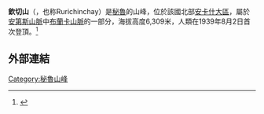 {{Infobox mountain
| name = 欽切山 | photo = perillaerea.jpg
| photo_caption = <small>布兰卡山脉的鸟瞰图，[[蘭拉帕爾卡山|蘭拉帕爾卡山]]和[[欽切山|欽切山]]在左侧</small>
| map = Peru | map_caption = Peru
| location = [[秘鲁|秘鲁]][[安卡什大区|安卡什大区]]
| label_position = right
| coordinates   = {{coord|9|22|57|S|77|19|47|W|type:mountain_region:PE_scale:100000_source:itwiki|format=dms|display=inline,title}}
| elevation_m   = 6309
| elevation_ref = 
| prominence_m  =
| prominence_ref= 
| listing = 
| range = [[布蘭卡山脈|布蘭卡山脈]]
| topo = 
| range_coordinates = 
| coordinates_ref = 
| type = 
| age = 
| first_ascent = 
| easiest_route = 
| map_size = 200
}}

'''欽切山'''（{{lang-es|Chinchey}}，也称Rurichinchay）是[[秘魯|秘魯]]的山峰，位於該國北部[[安卡什大區|安卡什大區]]，屬於[[安第斯山脈|安第斯山脈]]中[[布蘭卡山脈|布蘭卡山脈]]的一部分，海拔高度6,309米，人類在1939年8月2日首次登頂。<ref>{{cite web |url=https://peakbagger.com/peak.aspx?pid=8470 |title=钦切山，秘鲁，Peakbagger.com |access-date=2021-12-13 |archive-date=2021-12-13 |archive-url=https://web.archive.org/web/20211213095307/https://peakbagger.com/peak.aspx?pid=8470 |dead-url=no }}</ref>

==外部連結==
{{Reflist}}


{{Peru-geo-stub}}
[[Category:秘魯山峰|Category:秘魯山峰]]